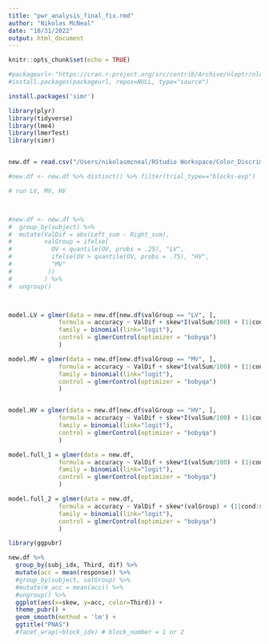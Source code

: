 ```yaml
---
title: "pwr_analysis_final_fix.rmd"
author: "Nikolas McNeal"
date: "10/31/2022"
output: html_document
---
```


```r
knitr::opts_chunk$set(echo = TRUE)
```

```r
#packageurl<-"https://cran.r-project.org/src/contrib/Archive/nloptr/nloptr_1.2.1.tar.gz"
#install.packages(packageurl, repos=NULL, type="source")

install.packages('simr')
```


```r
library(plyr)
library(tidyverse)
library(lme4)
library(lmerTest)
library(simr)


new.df = read.csv("/Users/nikolasmcneal/RStudio Workspace/Color_Discrimination/PNAS/PNAS_cleaned_exp_data_with_skew.csv")

```


```r
#new.df <- new.df %>% distinct() %>% filter(trial_type=="blocks-exp")
```

```r

# run LV, MV, HV



#new.df <- new.df %>% 
#  group_by(subject) %>% 
#  mutate(ValDif = abs(Left_sum - Right_sum),
#         valGroup = ifelse(
#           OV < quantile(OV, probs = .25), "LV",
#           ifelse(OV > quantile(OV, probs = .75), "HV",
#           "MV"
#          ))
#         ) %>%
#  ungroup()



model.LV = glmer(data = new.df[new.df$valGroup == "LV", ],
              formula = accuracy ~ ValDif + skew*I(valSum/100) + (1|cond:subject) + (0+ValDif|cond:subject) + (0+skew|cond:subject) + (0+I(valSum/100)|cond:subject), 
              family = binomial(link="logit"),
              control = glmerControl(optimizer = "bobyqa")
              )

model.MV = glmer(data = new.df[new.df$valGroup == "MV", ],
              formula = accuracy ~ ValDif + skew*I(valSum/100) + (1|cond:subject) + (0+ValDif|cond:subject) + (0+skew|cond:subject) + (0+I(valSum/100)|cond:subject), 
              family = binomial(link="logit"),
              control = glmerControl(optimizer = "bobyqa")
              )


model.HV = glmer(data = new.df[new.df$valGroup == "HV", ],
              formula = accuracy ~ ValDif + skew*I(valSum/100) + (1|cond:subject) + (0+ValDif|cond:subject) + (0+skew|cond:subject) + (0+I(valSum/100)|cond:subject), 
              family = binomial(link="logit"),
              control = glmerControl(optimizer = "bobyqa")
              )

model.full_1 = glmer(data = new.df,
              formula = accuracy ~ ValDif + skew*I(valSum/100) + (1|cond:subject) + (0+ValDif|cond:subject) + (0+skew|cond:subject) + (0+I(valSum/100)|cond:subject), 
              family = binomial(link="logit"),
              control = glmerControl(optimizer = "bobyqa")
              )

model.full_2 = glmer(data = new.df,
              formula = accuracy ~ ValDif + skew*(valGroup) + (1|cond:subject) + (0+ValDif|cond:subject) + (0+skew|cond:subject) + (0+(valGroup)|cond:subject), 
              family = binomial(link="logit"),
              control = glmerControl(optimizer = "bobyqa")
              )


```

```r
library(ggpubr)

new.df %>% 
  group_by(subj_idx, Third, dif) %>%
  mutate(acc = mean(response)) %>%
  #group_by(subject, valGroup) %>%
  #mutate(m_acc = mean(acc)) %>%
  #ungroup() %>%
  ggplot(aes(x=skew, y=acc, color=Third)) + 
  theme_pubr() +
  geom_smooth(method = 'lm') +
  ggtitle("PNAS")
  #facet_wrap(~block_idx) # block_number = 1 or 2

```


